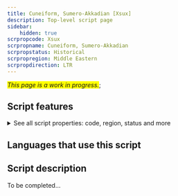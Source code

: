 ```yaml
---
title: Cuneiform, Sumero-Akkadian [Xsux]
description: Top-level script page
sidebar:
    hidden: true
scrpropcode: Xsux
scrpropname: Cuneiform, Sumero-Akkadian
scrpropstatus: Historical
scrpropregion: Middle Eastern
scrpropdirection: LTR
---
```


<span style='background-color:yellow'>_This page is a work in progress._</span>;


## Script features

<details>
<summary> See all script properties: code, region, status and more</summary>
<ScriptInfo />
</details>

## Languages that use this script

<WsList script='Xsux' wsMax='5' />

## Script description

To be completed...

